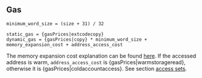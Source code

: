 ## Gas

    minimum_word_size = (size + 31) / 32

    static_gas = {gasPrices|extcodecopy}
    dynamic_gas = {gasPrices|copy} * minimum_word_size + memory_expansion_cost + address_access_cost

The memory expansion cost explanation can be found [here](/about#memoryexpansion).
If the accessed address is warm, `address_access_cost` is {gasPrices|warmstorageread}, otherwise it is {gasPrices|coldaccountaccess}. See section [access sets](/about#accesssets).
